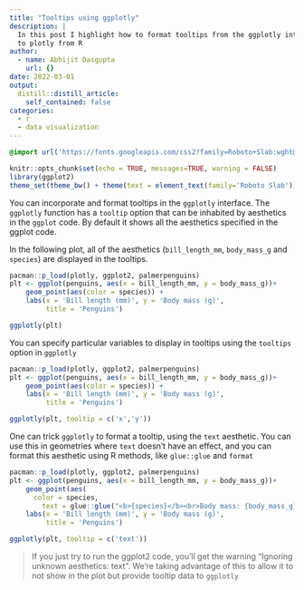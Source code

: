 ```yaml
---
title: "Tooltips using ggplotly"
description: |
  In this post I highlight how to format tooltips from the ggplotly interface
  to plotly from R
author:
  - name: Abhijit Dasgupta
    url: {}
date: 2022-03-01
output:
  distill::distill_article:
    self_contained: false
categories:
  - r
  - data visualization
---
```


```css
@import url('https://fonts.googleapis.com/css2?family=Roboto+Slab:wght@500&display=swap');
```

```r
knitr::opts_chunk$set(echo = TRUE, messages=TRUE, warning = FALSE)
library(ggplot2)
theme_set(theme_bw() + theme(text = element_text(family='Roboto Slab')))
```

You can incorporate and format tooltips in the `ggplotly` interface. The `ggplotly`
function has a `tooltip` option that can be inhabited by aesthetics in the 
`ggplot` code. By default it shows all the aesthetics specified in the ggplot code. 

In the following plot, all of the aesthetics (`bill_length_mm`, `body_mass_g` and `species`) are displayed in the tooltips.

```r
pacman::p_load(plotly, ggplot2, palmerpenguins)
plt <- ggplot(penguins, aes(x = bill_length_mm, y = body_mass_g))+
	geom_point(aes(color = species)) + 
	labs(x = 'Bill length (mm)', y = 'Body mass (g)', 
		 title = 'Penguins')

ggplotly(plt)
```

You can specify particular variables to display in tooltips using the `tooltips` 
option in `ggplotly`

```r
pacman::p_load(plotly, ggplot2, palmerpenguins)
plt <- ggplot(penguins, aes(x = bill_length_mm, y = body_mass_g))+
	geom_point(aes(color = species)) + 
	labs(x = 'Bill length (mm)', y = 'Body mass (g)', 
		 title = 'Penguins')

ggplotly(plt, tooltip = c('x','y'))

```

One can trick `ggplotly` to format a tooltip, using the `text` aesthetic. You can use
this in geometries where `text` doesn't have an effect, and you can format this
aesthetic using R methods, like `glue::glue` and `format`

```r
pacman::p_load(plotly, ggplot2, palmerpenguins)
plt <- ggplot(penguins, aes(x = bill_length_mm, y = body_mass_g))+
	geom_point(aes(
	  color = species, 
		text = glue::glue("<b>{species}</b><br>Body mass: {body_mass_g} g<br>Bill length {bill_length_mm} mm"))) + 
	labs(x = 'Bill length (mm)', y = 'Body mass (g)', 
		 title = 'Penguins')

ggplotly(plt, tooltip = c('text'))

```

> If you just try to run the ggplot2 code, you'll get the warning "Ignoring unknown
aesthetics: text". We're taking advantage of this to allow it to not show in the plot
but provide tooltip data to `ggplotly`



